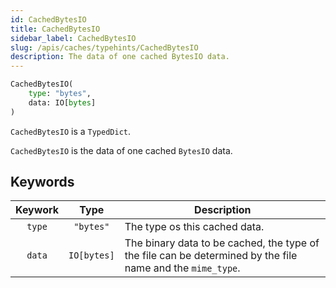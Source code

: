 ```yaml
---
id: CachedBytesIO
title: CachedBytesIO
sidebar_label: CachedBytesIO
slug: /apis/caches/typehints/CachedBytesIO
description: The data of one cached BytesIO data.
---
```



<APITopBar type="type" source="caches/typehints.py#L105" />

```python
CachedBytesIO(
    type: "bytes",
    data: IO[bytes]
)
```

`CachedBytesIO` is a `TypedDict`.

`CachedBytesIO` is the data of one cached `BytesIO` data.

## Keywords

| Keywork |    Type     | <center>Description</center>                                                                               |
| :-----: | :---------: | :--------------------------------------------------------------------------------------------------------- |
| `type`  | `"bytes"`  | The type os this cached data.                                                                              |
| `data`  | `IO[bytes]` | The binary data to be cached, the type of the file can be determined by the file name and the `mime_type`. |
